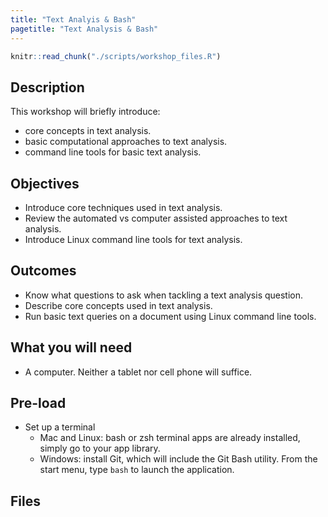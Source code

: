 ```yaml
---
title: "Text Analyis & Bash"
pagetitle: "Text Analysis & Bash"
---
```


```r
knitr::read_chunk("./scripts/workshop_files.R")
```

## Description

This workshop will briefly introduce:

* core concepts in text analysis.
* basic computational approaches to text analysis.
* command line tools for basic text analysis.

## Objectives

* Introduce core techniques used in text analysis.
* Review the automated vs computer assisted approaches to text analysis.
* Introduce Linux command line tools for text analysis.

## Outcomes

* Know what questions to ask when tackling a text analysis question.
* Describe core concepts used in text analysis.
* Run basic text queries on a document using Linux command line tools.

## What you will need

* A computer. Neither a tablet nor cell phone will suffice.

## Pre-load

* Set up a terminal
     - Mac and Linux: bash or zsh terminal apps are already installed, simply go to your app library.
     - Windows: install Git, which will include the Git Bash utility. From the start menu, type `bash` to launch the application.

## Files

```r
```
